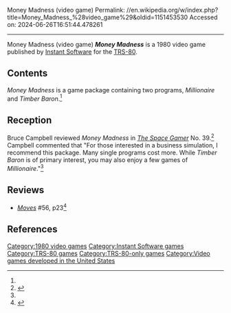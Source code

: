Money Madness (video game)
Permalink: //en.wikipedia.org/w/index.php?title=Money_Madness_%28video_game%29&oldid=1151453530
Accessed on: 2024-06-26T16:51:44.478261



------
Money Madness (video game)
{{Short description|1980 video game}}
{{Notability|Products|date=February 2021}}
{{Infobox video game
| collapsible = 
| state = 
| italic title = 
| title = Money Madness
| image = 
| alt = 
| caption = 
| developer = 
| publisher = [[Instant Software]]
| series = 
| engine = 
| platforms = [[TRS-80]]
| released = 1980
| genre = 
| modes = 
}}
'''''Money Madness''''' is a 1980 video game published by [[Instant Software]] for the [[TRS-80]].

==Contents==
''Money Madness'' is a game package containing two programs, ''Millionaire'' and ''Timber Baron''.<ref name="SG"/>

==Reception==
Bruce Campbell reviewed ''Money Madness'' in ''[[The Space Gamer]]'' No. 39.<ref name="SG">{{cite journal|last=Campbell |first=Bruce |date=May 1981 |title=Capsule Reviews|journal=[[The Space Gamer]]|publisher=[[Steve Jackson Games]]|issue=39|pages=35}}</ref> Campbell commented that "For those interested in a business simulation, I recommend this package. Many single programs cost more. While ''Timber Baron'' is of primary interest, you may also enjoy a few games of ''Millionaire''."<ref name="SG"/>

==Reviews==
*''[[Moves (magazine)|Moves]]'' #56, p23<ref>{{cite web|url=https://strategyandtacticspress.com/library-files/Moves%20Issue56.pdf|access-date=23 April 2023|website=Strategy and Tactics Press|title=Moves Issue 56}}</ref>

==References==
{{reflist}}

[[Category:1980 video games]]
[[Category:Instant Software games]]
[[Category:TRS-80 games]]
[[Category:TRS-80-only games]]
[[Category:Video games developed in the United States]]